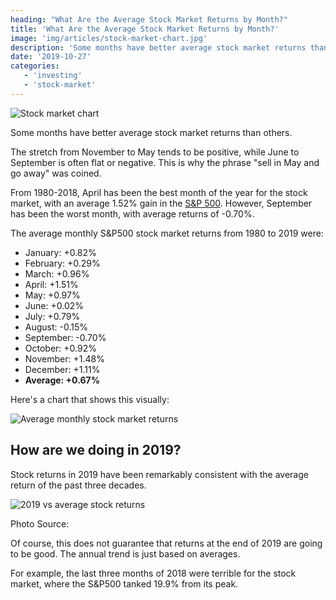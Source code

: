 ```yaml
---
heading: "What Are the Average Stock Market Returns by Month?"
title: 'What Are the Average Stock Market Returns by Month?'
image: 'img/articles/stock-market-chart.jpg'
description: 'Some months have better average stock market returns than others. The stretch from November to May tends to be positive, while June to September is often flat…'
date: '2019-10-27'
categories:
   - 'investing'
   - 'stock-market'
---
```


<Image
	src="/img/articles/stock-market-chart-1024x538.jpg"
	alt="Stock market chart"
	width={1024}
	height={538}
/>

Some months have better average stock market returns than others.

The stretch from November to May tends to be positive, while June to September is often flat or negative. This is why the phrase "sell in May and go away" was coined.

From 1980-2018, April has been the best month of the year for the stock market, with an average 1.52% gain in the [S&P 500](/what-is-the-best-sp500-etf/). However, September has been the worst month, with average returns of -0.70%.

The average monthly S&P500 stock market returns from 1980 to 2019 were:

-  January: +0.82%
-  February: +0.29%
-  March: +0.96%
-  April: +1.51%
-  May: +0.97%
-  June: +0.02%
-  July: +0.79%
-  August: -0.15%
-  September: -0.70%
-  October: +0.92%
-  November: +1.48%
-  December: +1.11%
-  **Average: +0.67%**

Here's a chart that shows this visually:

<Image
	src="/img/articles/average-monthly-stock-market-returns.png"
	alt="Average monthly stock market returns"
	width={600}
	height={374}
/>

## How are we doing in 2019?

Stock returns in 2019 have been remarkably consistent with the average return of the past three decades.

<Image
	src="/img/articles/2019-vs-average-stock-returns.png"
	alt="2019 vs average stock returns"
	width={1000}
	height={669}
/>

Photo Source: <External url="https://www.topdowncharts.com/" text="Topdown Charts" />

Of course, this does not guarantee that returns at the end of 2019 are going to be good. The annual trend is just based on averages.

For example, the last three months of 2018 were terrible for the stock market, where the S&P500 tanked 19.9% from its peak.
